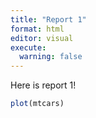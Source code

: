 ```yaml
---
title: "Report 1"
format: html
editor: visual
execute:
  warning: false
---
```


Here is report 1!

```r
plot(mtcars)
```
